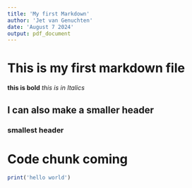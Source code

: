 ```yaml
---
title: 'My first Markdown'
author: 'Jet van Genuchten'
date: 'August 7 2024'
output: pdf_document
---
```

# This is my first markdown file
**this is bold**
*this is in Italics*

## I can also make a smaller header ##
### smallest header ###
# Code chunk coming #
```r
print('hello world')
```



